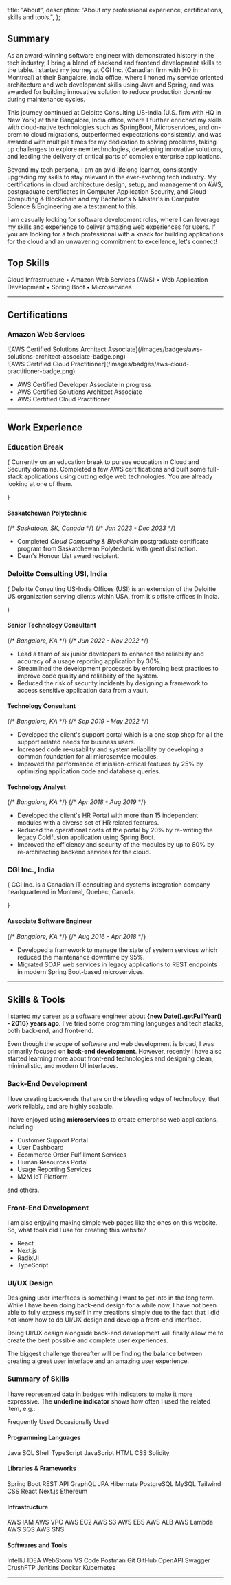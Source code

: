   title: "About",
  description:
    "About my professional experience, certifications, skills and tools.",
};



## Summary

As an award-winning software engineer with demonstrated history in the tech industry, I bring a blend of backend and frontend development skills to the table. I started my journey at CGI Inc. (Canadian firm with HQ in Montreal) at their Bangalore, India office, where I honed my service oriented architecture and web development skills using Java and Spring, and was awarded for building innovative solution to reduce production downtime during maintenance cycles.

This journey continued at Deloitte Consulting US-India (U.S. firm with HQ in New York) at their Bangalore, India office, where I further enriched my skills with cloud-native technologies such as SpringBoot, Microservices, and on-prem to cloud migrations, outperformed expectations consistently, and was awarded with multiple times for my dedication to solving problems, taking up challenges to explore new technologies, developing innovative solutions, and leading the delivery of critical parts of complex enterprise applications.

Beyond my tech persona, I am an avid lifelong learner, consistently upgrading my skills to stay relevant in the ever-evolving tech industry. My certifications in cloud architecture design, setup, and management on AWS, postgraduate certificates in Computer Application Security, and Cloud Computing & Blockchain and my Bachelor's & Master's in Computer Science & Engineering are a testament to this.

I am casually looking for software development roles, where I can leverage my skills and experience to deliver amazing web experiences for users. If you are looking for a tech professional with a knack for building applications for the cloud and an unwavering commitment to excellence, let's connect!

## Top Skills

Cloud Infrastructure • Amazon Web Services (AWS) • Web Application Development • Spring Boot • Microservices

---

## Certifications

### Amazon Web Services

<CeritificationBadgesGrid>
  <div>
    ![AWS Certified Solutions Architect
    Associate](/images/badges/aws-solutions-architect-associate-badge.png)
  </div>
  <div>
    ![AWS Certified Cloud
    Practitioner](/images/badges/aws-cloud-practitioner-badge.png)
  </div>
</CeritificationBadgesGrid>

- AWS Certified Developer Associate <Badge variant="surface">in progress</Badge>
- AWS Certified Solutions Architect Associate
- AWS Certified Cloud Practitioner

---

## Work Experience

### Education Break

{<Text color="gray" size="2">
Currently on an education break to pursue education in Cloud and Security domains.
Completed a few AWS certifications and built some full-stack applications using
cutting edge web technologies. You are already looking at one of them.

</Text>}

#### Saskatchewan Polytechnic

<Flex justify="between">
  {/* <em>Saskatoon, SK, Canada</em> */}
  {/* <em>Jan 2023 - Dec 2023</em> */}
</Flex>

- Completed _Cloud Computing & Blockchain_ postgraduate certificate program from Saskatchewan Polytechnic with great distinction.
- Dean's Honour List award recipient.

### Deloitte Consulting USI, India

{<Text color="gray" size="2">
Deloitte Consulting US-India Offices (USI) is an extension of the Deloitte
US organization serving clients within USA, from it&apos;s offsite offices
in India.

</Text>}

#### Senior Technology Consultant

<Flex justify="between">
  {/* <em>Bangalore, KA</em> */}
  {/* <em>Jun 2022 - Nov 2022</em> */}
</Flex>

- Lead a team of six junior developers to enhance the reliability and accuracy of a usage reporting application by 30%.
- Streamlined the development processes by enforcing best practices to improve code quality and reliability of the system.
- Reduced the risk of security incidents by designing a framework to access sensitive application data from a vault.

#### Technology Consultant

<Flex justify="between">
  {/* <em>Bangalore, KA</em> */}
  {/* <em>Sep 2019 - May 2022</em> */}
</Flex>

- Developed the client's support portal which is a one stop shop for all the support related needs for business users.
- Increased code re-usability and system reliability by developing a common foundation for all microservice modules.
- Improved the performance of mission-critical features by 25% by optimizing application code and database queries.

#### Technology Analyst

<Flex justify="between">
  {/* <em>Bangalore, KA</em> */}
  {/* <em>Apr 2018 - Aug 2019</em> */}
</Flex>

- Developed the client's HR Portal with more than 15 independent modules with a diverse set of HR related features.
- Reduced the operational costs of the portal by 20% by re-writing the legacy Coldfusion application using Spring Boot.
- Improved the efficiency and security of the modules by up to 80% by re-architecting backend services for the cloud.

### CGI Inc., India

{<Text color="gray" size="2">
CGI Inc. is a Canadian IT consulting and systems integration company
headquartered in Montreal, Quebec, Canada.

</Text>}

#### Associate Software Engineer

<Flex justify="between">
  {/* <em>Bangalore, KA</em> */}
  {/* <em>Aug 2016 - Apr 2018</em> */}
</Flex>

- Developed a framework to manage the state of system services which reduced the maintenance downtime by 95%.
- Migrated SOAP web services in legacy applications to REST endpoints in modern Spring Boot-based microservices.

---

## Skills & Tools

I started my career as a software engineer about **{new Date().getFullYear() - 2016} years ago**. I've tried some programming languages and tech stacks, both back-end, and front-end.

Even though the scope of software and web development is broad, I was primarily focused on **back-end development**.
However, recently I have also started learning more about front-end technologies and designing clean, minimalistic, and modern UI interfaces.

### Back-End Development

I love creating back-ends that are on the bleeding edge of technology, that work reliably, and are highly scalable.

I have enjoyed using **microservices** to create enterprise web applications, including:

- Customer Support Portal
- User Dashboard
- Ecommerce Order Fulfillment Services
- Human Resources Portal
- Usage Reporting Services
- M2M IoT Platform

and others.

### Front-End Development

I am also enjoying making simple web pages like the ones on this website. So, what tools did I use for creating this website?

- React
- Next.js
- RadixUI
- TypeScript

### UI/UX Design

Designing user interfaces is something I want to get into in the long term. While I have been doing back-end design for
a while now, I have not been able to fully express myself in my creations simply due to the fact that I did not know how
to do UI/UX design and develop a front-end interface.

Doing UI/UX design alongside back-end development will finally allow me to create the best possible and complete user
experiences.

The biggest challenge thereafter will be finding the balance between creating a great user interface and an amazing user experience.

### Summary of Skills

I have represented data in badges with indicators to make it more expressive. The **underline indicator** shows how often I used the related item, e.g.:

<VStack>
  <HStack>
    <BadgeWithIndicator indicator={90}>Frequently Used</BadgeWithIndicator>
    <BadgeWithIndicator indicator={30}>Occasionally Used</BadgeWithIndicator>
  </HStack>
</VStack>

#### Programming Languages

<VStack>
  <HStack>
    <BadgeWithIndicator indicator={100}>Java</BadgeWithIndicator>
    <BadgeWithIndicator indicator={60}>SQL</BadgeWithIndicator>
    <BadgeWithIndicator indicator={40}>Shell</BadgeWithIndicator>
  </HStack>
  <HStack>
    <BadgeWithIndicator indicator={50}>TypeScript</BadgeWithIndicator>
    <BadgeWithIndicator indicator={40}>JavaScript</BadgeWithIndicator>
    <BadgeWithIndicator indicator={60}>HTML</BadgeWithIndicator>
    <BadgeWithIndicator indicator={60}>CSS</BadgeWithIndicator>
  </HStack>
  <HStack>
    <BadgeWithIndicator indicator={20}>Solidity</BadgeWithIndicator>
  </HStack>
</VStack>

#### Libraries & Frameworks

<VStack>
  <HStack>
    <BadgeWithIndicator indicator={90}>Spring Boot</BadgeWithIndicator>
    <BadgeWithIndicator indicator={80}>REST API</BadgeWithIndicator>
    <BadgeWithIndicator indicator={40}>GraphQL</BadgeWithIndicator>
  </HStack>
  <HStack>
    <BadgeWithIndicator indicator={70}>JPA</BadgeWithIndicator>
    <BadgeWithIndicator indicator={60}>Hibernate</BadgeWithIndicator>
    <BadgeWithIndicator indicator={50}>PostgreSQL</BadgeWithIndicator>
    <BadgeWithIndicator indicator={50}>MySQL</BadgeWithIndicator>
  </HStack>
  <HStack>
    <BadgeWithIndicator indicator={80}>Tailwind CSS</BadgeWithIndicator>
    <BadgeWithIndicator indicator={70}>React</BadgeWithIndicator>
    <BadgeWithIndicator indicator={80}>Next.js</BadgeWithIndicator>
  </HStack>
  <HStack>
    <BadgeWithIndicator indicator={20}>Ethereum</BadgeWithIndicator>
  </HStack>
</VStack>

#### Infrastructure

<VStack>
  <HStack>
    <BadgeWithIndicator indicator={70}>AWS IAM</BadgeWithIndicator>
    <BadgeWithIndicator indicator={70}>AWS VPC</BadgeWithIndicator>
    <BadgeWithIndicator indicator={70}>AWS EC2</BadgeWithIndicator>
    <BadgeWithIndicator indicator={70}>AWS S3</BadgeWithIndicator>
    <BadgeWithIndicator indicator={70}>AWS EBS</BadgeWithIndicator>
    <BadgeWithIndicator indicator={70}>AWS ALB</BadgeWithIndicator>
  </HStack>
  <HStack>
    <BadgeWithIndicator indicator={70}>AWS Lambda</BadgeWithIndicator>
    <BadgeWithIndicator indicator={70}>AWS SQS</BadgeWithIndicator>
    <BadgeWithIndicator indicator={70}>AWS SNS</BadgeWithIndicator>
  </HStack>
</VStack>

#### Softwares and Tools

<VStack>
  <HStack>
    <BadgeWithIndicator indicator={100}>IntelliJ IDEA</BadgeWithIndicator>
    <BadgeWithIndicator indicator={100}>WebStorm</BadgeWithIndicator>
    <BadgeWithIndicator indicator={80}>VS Code</BadgeWithIndicator>
    <BadgeWithIndicator indicator={70}>Postman</BadgeWithIndicator>
    <BadgeWithIndicator indicator={100}>Git</BadgeWithIndicator>
    <BadgeWithIndicator indicator={100}>GitHub</BadgeWithIndicator>
  </HStack>
  <HStack>
    <BadgeWithIndicator indicator={60}>OpenAPI</BadgeWithIndicator>
    <BadgeWithIndicator indicator={70}>Swagger</BadgeWithIndicator>
    <BadgeWithIndicator indicator={70}>CrushFTP</BadgeWithIndicator>
    <BadgeWithIndicator indicator={60}>Jenkins</BadgeWithIndicator>
    <BadgeWithIndicator indicator={40}>Docker</BadgeWithIndicator>
    <BadgeWithIndicator indicator={30}>Kubernetes</BadgeWithIndicator>
  </HStack>
</VStack>

---

<ResumeButton />

